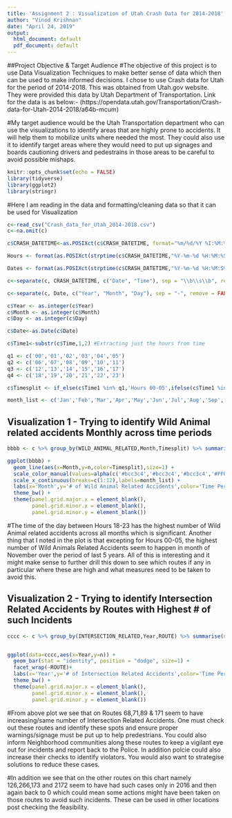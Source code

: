 ---
title: 'Assignment 2 : Visualization of Utah Crash Data for 2014-2018'
author: "Vinod Krishnan"
date: "April 24, 2019"
output:
  html_document: default
  pdf_document: default
---

##Project Objective & Target Audience
#The objective of this project is to use Data Visualization Techniques to make better sense of data which then can be used to make informed decisions. I chose to use Crash data for Utah for the period of 2014-2018. This was obtained from Utah.gov website. They were provided this data by Utah Department of Transportation. Link for the data is as below:- (https://opendata.utah.gov/Transportation/Crash-data-for-Utah-2014-2018/a64b-mcum)

#My target audience would be the Utah Transportation department who can use the visualizations to identify areas that are highly prone to accidents. It will help them to mobilize units where needed the most. They could also use it to identify target areas where they would need to put up signages and boards cautioning drivers and pedestrains in those areas to be careful to avoid possible mishaps.

```{r setup, include=TRUE}
knitr::opts_chunk$set(echo = FALSE)
library(tidyverse)
library(ggplot2)
library(stringr)
```

#Here I am reading in the data and formatting/cleaning data so that it can be used for Visualization

```{r include=FALSE}
c<-read_csv("Crash_data_for_Utah_2014-2018.csv")
c<-na.omit(c)

c$CRASH_DATETIME<-as.POSIXct(c$CRASH_DATETIME, format="%m/%d/%Y %I:%M:%S %p")

Hours <- format(as.POSIXct(strptime(c$CRASH_DATETIME,"%Y-%m-%d %H:%M:%S",tz="")) ,format = "%H:%M:%S")

Dates <- format(as.POSIXct(strptime(c$CRASH_DATETIME,"%Y-%m-%d %H:%M:S%",tz="")) ,format = "%Y-%m-%d")

c<-separate(c, CRASH_DATETIME, c("Date", "Time"), sep = "\\b\\s\\b", remove = FALSE)

c<-separate(c, Date, c("Year", "Month", "Day"), sep = "-", remove = FALSE)

c$Year <- as.integer(c$Year)
c$Month <- as.integer(c$Month)
c$Day <- as.integer(c$Day)

c$Date<-as.Date(c$Date)

c$Time1<-substr(c$Time,1,2) #Extracting just the hours from time

q1 <- c('00','01','02','03','04','05')
q2 <- c('06','07','08','09','10','11')
q3 <- c('12','13','14','15','16','17')
q4 <- c('18','19','20','21','22','23')

c$Timesplit <- if_else(c$Time1 %in% q1,'Hours 00-05',ifelse(c$Time1 %in% q2,'Hours 06-11',ifelse(c$Time1 %in% q3,'Hours 12-17','Hours 18-23')))

month_list <- c('Jan','Feb','Mar','Apr','May','Jun','Jul','Aug','Sep','Oct','Nov','Dec')
```

## Visualization 1 - Trying to identify Wild Animal related accidents Monthly across time periods

```{r fig.width = 10}
bbbb <- c %>% group_by(WILD_ANIMAL_RELATED,Month,Timesplit) %>% summarise(n=n()) %>% filter(WILD_ANIMAL_RELATED=='Y')

ggplot(bbbb) +
  geom_line(aes(x=Month,y=n,color=Timesplit),size=1) +
  scale_color_manual(values=alpha(c('#bcc3c4','#bcc3c4','#bcc3c4','#FF0000'),0.7)) +
  scale_x_continuous(breaks=c(1:12),labels=month_list) +
  labs(x='Month',y='# of Wild Animal Related Accidents',color='Time Period of Day',title='Most Wild Animal Related Accidents happen during hours 18-23') +
  theme_bw() +
  theme(panel.grid.major.x = element_blank(),
        panel.grid.minor.x = element_blank(),
        panel.grid.minor.y = element_blank())
```

#The time of the day between Hours 18-23 has the highest number of Wild Animal related accidents across all months which is significant. Another thing that I noted in the plot is that excepting for Hours 00-05, the highest number of Wild Animals Related Accidents seem to happen in month of November over the period of last 5 years. All of this is interesting and it might make sense to further drill this down to see which routes if any in particular where these are high and what measures need to be taken to avoid this.


## Visualization 2 - Trying to identify Intersection Related Accidents by Routes with Highest # of such Incidents
```{r fig.height=7,fig.width=8}
cccc <- c %>% group_by(INTERSECTION_RELATED,Year,ROUTE) %>% summarise(n=n()) %>% filter(INTERSECTION_RELATED=='Y' & n>=100 & Year != 2018)


ggplot(data=cccc,aes(x=Year,y=n)) +
  geom_bar(stat = "identity", position = "dodge", size=1) +
  facet_wrap(~ROUTE)+
  labs(x='Year',y='# of Intersection Related Accidents',color='Time Period of Day',title='Plot of Intersection Related Accidents by Routes with Highest # of such Incidents') +
  theme_bw() +
  theme(panel.grid.major.x = element_blank(),
        panel.grid.minor.x = element_blank(),
        panel.grid.minor.y = element_blank())
```

#From above plot we see that on Routes 68,71,89 & 171 seem to have increasing/same number of Intersection Related Accidents. One must check out these routes and identify these spots and ensure proper warnings/signage must be put up to help predestrians. You could also inform Neighborhood communities along these routes to keep a vigilant eye out for incidents and report back to the Police. In addition polcie could also increase their checks to identify violators. You would also want to strategise solutions to reduce these cases.

#In addition we see that on the other routes on this chart namely 126,266,173 and 2172 seem to have had such cases only in 2016 and then again back to 0 which could mean some actions might have been taken on those routes to avoid such incidents. These can be used in other locations post checking the feasibility.

